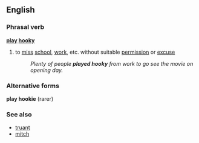 ==English==

===Phrasal verb===
'''[[play]] [[hooky]]'''
#{{idiom}} to [[miss]] [[school]], [[work]], etc. without suitable [[permission]] or [[excuse]]
#:''Plenty of people '''played hooky''' from work to go see the movie on opening day.''

===Alternative forms===
'''play hookie''' (rarer)

===See also===
*[[truant]]
*[[mitch]]